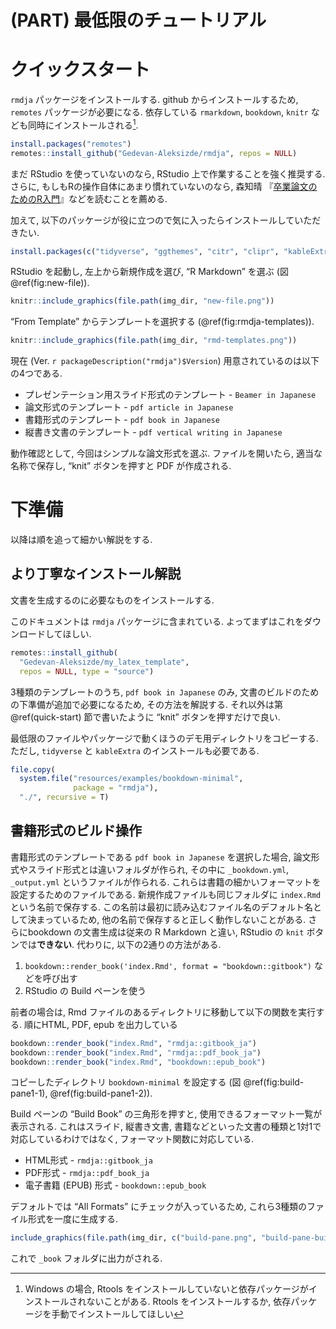 # (PART) 最低限のチュートリアル {-}

# クイックスタート {#quick-start}

`rmdja` パッケージをインストールする. github からインストールするため, `remotes` パッケージが必要になる. 依存している `rmarkdown`, `bookdown`, `knitr` なども同時にインストールされる^[Windows の場合, Rtools をインストールしていないと依存パッケージがインストールされないことがある. Rtools をインストールするか, 依存パッケージを手動でインストールしてほしい].

```r
install.packages("remotes")
remotes::install_github("Gedevan-Aleksizde/rmdja", repos = NULL)
```

まだ RStudio を使っていないのなら, RStudio 上で作業することを強く推奨する. さらに, もしもRの操作自体にあまり慣れていないのなら, 森知晴 『[卒業論文のためのR入門](https://tomoecon.github.io/R_for_graduate_thesis/)』などを読むことを薦める. 

加えて, 以下のパッケージが役に立つので気に入ったらインストールしていただきたい.

```r
install.packages(c("tidyverse", "ggthemes", "citr", "clipr", "kableExtra"))
```

RStudio を起動し, 左上から新規作成を選び, "R Markdown" を選ぶ (図 \@ref(fig:new-file)).

```r
knitr::include_graphics(file.path(img_dir, "new-file.png"))
```

"From Template" からテンプレートを選択する (\@ref(fig:rmdja-templates)).

```r
knitr::include_graphics(file.path(img_dir, "rmd-templates.png"))
```

現在 (Ver. `r packageDescription("rmdja")$Version`) 用意されているのは以下の4つである.

* プレゼンテーション用スライド形式のテンプレート - `Beamer in Japanese`
* 論文形式のテンプレート - `pdf article in Japanese`
* 書籍形式のテンプレート - `pdf book in Japanese`
* 縦書き文書のテンプレート - `pdf vertical writing in Japanese`

動作確認として, 今回はシンプルな論文形式を選ぶ. ファイルを開いたら, 適当な名称で保存し, "knit" ボタンを押すと PDF が作成される.

# 下準備

以降は順を追って細かい解説をする.

## より丁寧なインストール解説

文書を生成するのに必要なものをインストールする.

このドキュメントは `rmdja` パッケージに含まれている. よってまずはこれをダウンロードしてほしい.

```r
remotes::install_github(
  "Gedevan-Aleksizde/my_latex_template",
  repos = NULL, type = "source")
```

3種類のテンプレートのうち, `pdf book in Japanese` のみ, 文書のビルドのための下準備が追加で必要になるため, その方法を解説する. それ以外は第 \@ref(quick-start) 節で書いたように "knit" ボタンを押すだけで良い.

最低限のファイルやパッケージで動くほうのデモ用ディレクトリをコピーする. ただし, `tidyverse` と `kableExtra` のインストールも必要である.

```r
file.copy(
  system.file("resources/examples/bookdown-minimal",
              package = "rmdja"),
  "./", recursive = T)
```

## 書籍形式のビルド操作

書籍形式のテンプレートである `pdf book in Japanese` を選択した場合, 論文形式やスライド形式とは違いフォルダが作られ, その中に `_bookdown.yml`, `_output.yml` というファイルが作られる. これらは書籍の細かいフォーマットを設定するためのファイルである. 新規作成ファイルも同じフォルダに `index.Rmd` という名前で保存する. この名前は最初に読み込むファイル名のデフォルト名として決まっているため, 他の名前で保存すると正しく動作しないことがある. さらにbookdown の文書生成は従来の R Markdown と違い, RStudio の `knit` ボタンでは**できない**. 代わりに, 以下の2通りの方法がある.

1. `bookdown::render_book('index.Rmd', format = "bookdown::gitbook")` などを呼び出す
2. RStudio の Build ペーンを使う

前者の場合は, Rmd ファイルのあるディレクトリに移動して以下の関数を実行する. 順にHTML, PDF, epub を出力している

```r
bookdown::render_book("index.Rmd", "rmdja::gitbook_ja")
bookdown::render_book("index.Rmd", "rmdja::pdf_book_ja")
bookdown::render_book("index.Rmd", "bookdown::epub_book")
```

コピーしたディレクトリ `bookdown-minimal` を設定する (図 \@ref(fig:build-pane1-1), \@ref(fig:build-pane1-2)).

Build ペーンの "Build Book" の三角形を押すと, 使用できるフォーマット一覧が表示される. これはスライド, 縦書き文書, 書籍などといった文書の種類と1対1で対応しているわけではなく, フォーマット関数に対応している.

* HTML形式 - `rmdja::gitbook_ja`
* PDF形式 - `rmdja::pdf_book_ja`
* 電子書籍 (EPUB) 形式 - `bookdown::epub_book`

デフォルトでは "All Formats" にチェックが入っているため, これら3種類のファイル形式を一度に生成する. 

```r
include_graphics(file.path(img_dir, c("build-pane.png", "build-pane-build.png")))
```

これで `_book` フォルダに出力がされる.

